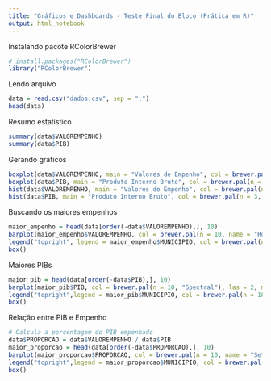 ```yaml
---
title: "Gráficos e Dashboards - Teste Final do Bloco (Prática em R)"
output: html_notebook
---
```

Instalando pacote RColorBrewer
```r
# install.packages("RColorBrewer")
library("RColorBrewer")
```
Lendo arquivo
```r
data = read.csv("dados.csv", sep = ";")
head(data)
```
Resumo estatístico
```r
summary(data$VALOREMPENHO)
summary(data$PIB)
```
Gerando gráficos
```r
boxplot(data$VALOREMPENHO, main = "Valores de Empenho", col = brewer.pal(n = 3, name = "Paired"), outline = F)
boxplot(data$PIB, main = "Produto Interno Bruto", col = brewer.pal(n = 3, name = "Pastel1"), outline = F)
hist(data$VALOREMPENHO, main = "Valores de Empenho", col = brewer.pal(n = 3, name = "Paired"))
hist(data$PIB, main = "Produto Interno Bruto", col = brewer.pal(n = 3, name = "Pastel1"))
```
Buscando os maiores empenhos
```r
maior_empenho = head(data[order(-data$VALOREMPENHO),], 10)
barplot(maior_empenho$VALOREMPENHO, col = brewer.pal(n = 10, name = "RdBu"), las = 2, main = "Maiores Empenhos")
legend("topright", legend = maior_empenho$MUNICIPIO, col = brewer.pal(n = 10, name = "RdBu"), lty = 1:2, cex = 0.8, ncol = 2, lwd = 4)
box()
```
Maiores PIBs
```r
maior_pib = head(data[order(-data$PIB),], 10)
barplot(maior_pib$PIB, col = brewer.pal(n = 10, "Spectral"), las = 2, main = "Maiores PIBs")
legend("topright",legend = maior_pib$MUNICIPIO, col = brewer.pal(n = 10, name = "Spectral"), lty = 1:2, cex = 0.8, ncol = 2, lwd = 4)
box()
```
Relação entre PIB e Empenho
```r
# Calcula a porcentagem do PIB empenhado
data$PROPORCAO = data$VALOREMPENHO / data$PIB
maior_proporcao = head(data[order(-data$PROPORCAO),], 10)
barplot(maior_proporcao$PROPORCAO, col = brewer.pal(n = 10, name = "Set2"), las = 2, main = "Maiores Gastos em Proporção ao PIB")
legend("topright",legend = maior_proporcao$MUNICIPIO, col = brewer.pal(n = 10, name = "Set2"), lty = 1:2, cex = 0.8, ncol = 2, lwd = 4)
box()
```
